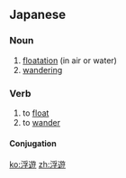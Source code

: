 {{also|浮游}}
==Japanese==
{{ja-kanjitab|ふ|ゆう|yomi=o}}

===Noun===
{{ja-noun|ふゆう}}

# [[floatation]] (in air or water)
# [[wandering]]

===Verb===
{{ja-verb-suru|ふゆう}}

# to [[float]]
# to [[wander]]

====Conjugation====
{{ja-suru|ふゆう}}

[[ko:浮遊]]
[[zh:浮遊]]